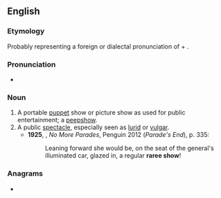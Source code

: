 ==English==
{{wikipedia}}

===Etymology===
Probably representing a foreign or dialectal pronunciation of {{m|en|rare}} + {{m|en|show}}.

===Pronunciation===
* {{a|UK}} {{IPA|en|/ˈɹɛːɹiʃəʊ/}}

===Noun===
{{en-noun|head=raree show}}

# A portable [[puppet]] show or picture show as used for public entertainment; a [[peepshow]]. {{defdate|from 17th c.}}
# A public [[spectacle]], especially seen as [[lurid]] or [[vulgar]]. {{defdate|from 17th c.}}
#* '''1925''', {{w|Ford Madox Ford}}, ''No More Parades'', Penguin 2012 (''Parade's End''), p. 335:
#*: Leaning forward she would be, on the seat of the general's illuminated car, glazed in, a regular '''raree show'''!

===Anagrams===
* {{anagrams|en|a=aeehorrsw|horsewear}}